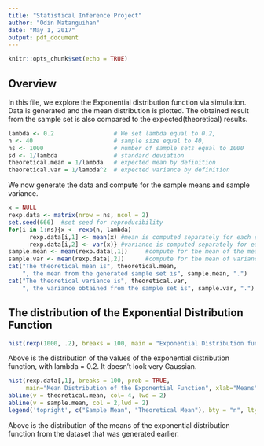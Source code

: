 ---
title: "Statistical Inference Project"
author: "Odin Matanguihan"
date: "May 1, 2017"
output: pdf_document
---

```{r setup, include=FALSE}
knitr::opts_chunk$set(echo = TRUE)
```

## Overview

In this file, we explore the Exponential distribution function via simulation.  Data is generated and the mean distribution is plotted. The obtained result from the sample set is also compared to the expected(theoretical) results.

```{r}
lambda <- 0.2                 # We set lambda equal to 0.2,
n <- 40                       # sample size equal to 40,
ns <- 1000                    # number of sample sets equal to 1000
sd <- 1/lambda                # standard deviation
theoretical.mean = 1/lambda   # expected mean by definition
theoretical.var = 1/lambda^2  # expected variance by definition
```

We now generate the data and compute for the sample means and sample variance.

```{r}

x = NULL
rexp.data <- matrix(nrow = ns, ncol = 2)
set.seed(666)  #set seed for reproducibility
for(i in 1:ns){x <- rexp(n, lambda)
      rexp.data[i,1] <- mean(x) #mean is computed separately for each sample set
      rexp.data[i,2] <- var(x)} #variance is computed separately for each sample set
sample.mean <- mean(rexp.data[,1])     #compute for the mean of the means
sample.var <- mean(rexp.data[,2])      #compute for the mean of variance
cat("The theoretical mean is", theoretical.mean,
    ", the mean from the generated sample set is", sample.mean, ".")
cat("The theoretical variance is", theoretical.var,
    ", the variance obtained from the sample set is", sample.var, ".")

```






## The distribution of the Exponential Distribution Function


```{r}

hist(rexp(1000, .2), breaks = 100, main = "Exponential Distribution function", xlab = "Rexp(1000) values")

```

Above is the distribution of the values of the exponential distribution function, with lambda = 0.2.  It doesn't look very Gaussian.

```{r}

hist(rexp.data[,1], breaks = 100, prob = TRUE, 
     main="Mean Distribution of the Exponential Function", xlab="Means")
abline(v = theoretical.mean, col= 4, lwd = 2)
abline(v = sample.mean, col = 2,lwd = 2)
legend('topright', c("Sample Mean", "Theoretical Mean"), bty = "n", lty = c(1,1), col = c(col = 4, col = 2))
```

Above is the distribution of the means of the exponential distribution function from the dataset that was generated earlier.
